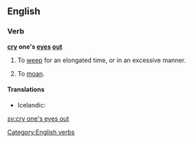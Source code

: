 ==English==

===Verb===
'''[[cry]] one's [[eye]]s [[out]]'''

# To [[weep]] for an elongated time, or in an excessive manner.
# {{context|idiomatic|lang=en}} To [[moan]].

====Translations====
{{trans-top|to weep for an elongated time}}
* Icelandic: {{t|is|hágráta}}
{{trans-mid}}
{{trans-bottom}}

{{trans-top|to moan}}
{{trans-mid}}
{{trans-bottom}}

[[Category:English verbs]]

[[sv:cry one's eyes out]]